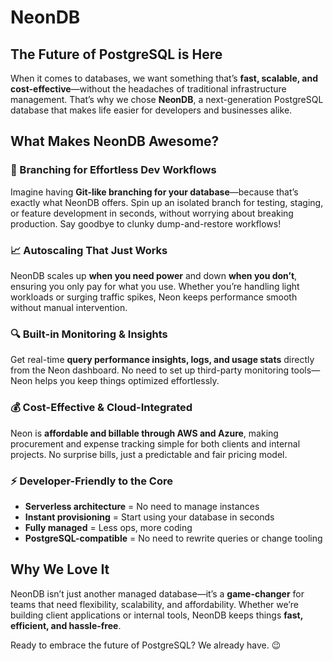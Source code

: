 # NeonDB

## The Future of PostgreSQL is Here

When it comes to databases, we want something that’s **fast, scalable, and cost-effective**—without the headaches of traditional infrastructure management. That’s why we chose **NeonDB**, a next-generation PostgreSQL database that makes life easier for developers and businesses alike.

## What Makes NeonDB Awesome?

### 🚀 Branching for Effortless Dev Workflows
Imagine having **Git-like branching for your database**—because that’s exactly what NeonDB offers. Spin up an isolated branch for testing, staging, or feature development in seconds, without worrying about breaking production. Say goodbye to clunky dump-and-restore workflows!

### 📈 Autoscaling That Just Works
NeonDB scales up **when you need power** and down **when you don’t**, ensuring you only pay for what you use. Whether you’re handling light workloads or surging traffic spikes, Neon keeps performance smooth without manual intervention.

### 🔍 Built-in Monitoring & Insights
Get real-time **query performance insights, logs, and usage stats** directly from the Neon dashboard. No need to set up third-party monitoring tools—Neon helps you keep things optimized effortlessly.

### 💰 Cost-Effective & Cloud-Integrated
Neon is **affordable and billable through AWS and Azure**, making procurement and expense tracking simple for both clients and internal projects. No surprise bills, just a predictable and fair pricing model.

### ⚡ Developer-Friendly to the Core
- **Serverless architecture** = No need to manage instances
- **Instant provisioning** = Start using your database in seconds
- **Fully managed** = Less ops, more coding
- **PostgreSQL-compatible** = No need to rewrite queries or change tooling

## Why We Love It
NeonDB isn’t just another managed database—it’s a **game-changer** for teams that need flexibility, scalability, and affordability. Whether we’re building client applications or internal tools, NeonDB keeps things **fast, efficient, and hassle-free**.

Ready to embrace the future of PostgreSQL? We already have. 😉

